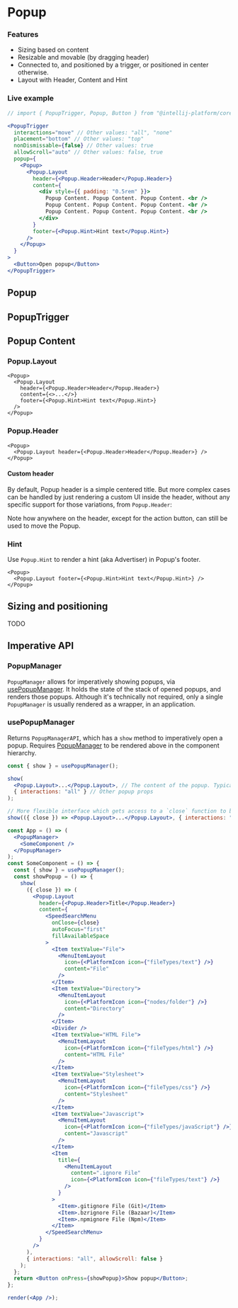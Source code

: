 ---
---


# Popup

### Features

- Sizing based on content
- Resizable and movable (by dragging header)
- Connected to, and positioned by a trigger, or positioned in center otherwise.
- Layout with Header, Content and Hint

### Live example

```jsx live themed
// import { PopupTrigger, Popup, Button } from "@intellij-platform/core";

<PopupTrigger
  interactions="move" // Other values: "all", "none"
  placement="bottom" // Other values: "top"
  nonDismissable={false} // Other values: true
  allowScroll="auto" // Other values: false, true
  popup={
    <Popup>
      <Popup.Layout
        header={<Popup.Header>Header</Popup.Header>}
        content={
          <div style={{ padding: "0.5rem" }}>
            Popup Content. Popup Content. Popup Content. <br />
            Popup Content. Popup Content. Popup Content. <br />
            Popup Content. Popup Content. Popup Content. <br />
          </div>
        }
        footer={<Popup.Hint>Hint text</Popup.Hint>}
      />
    </Popup>
  }
>
  <Button>Open popup</Button>
</PopupTrigger>
```

## Popup

<ApiDescription of={Popup} />

## PopupTrigger

<ApiDescription of={PopupTrigger} />

## Popup Content

### Popup.Layout

<ApiDescription of={Popup.Layout} />

```tsx
<Popup>
  <Popup.Layout
    header={<Popup.Header>Header</Popup.Header>}
    content={<>...</>}
    footer={<Popup.Hint>Hint text</Popup.Hint>}
  />
</Popup>
```

### Popup.Header

<ApiDescription of={Popup.Header} />

```tsx
<Popup>
  <Popup.Layout header={<Popup.Header>Header</Popup.Header>} />
</Popup>
```

#### Custom header

By default, Popup header is a simple centered title. But more complex cases can be handled by just rendering a custom
UI inside the header, without any specific support for those variations, from `Popup.Header`:

<EmbeddedStory storyId="components-popup--custom-header" height={350} />

Note how anywhere on the header, except for the action button, can still be used to move the Popup.

### Hint

Use `Popup.Hint` to render a hint (aka Advertiser) in Popup's footer.

```tsx
<Popup>
  <Popup.Layout footer={<Popup.Hint>Hint text</Popup.Hint>} />
</Popup>
```

## Sizing and positioning

TODO

## Imperative API

### PopupManager

`PopupManager` allows for imperatively showing popups, via [usePopupManager](#usepopupmanager). It holds the state of
the stack of opened popups, and renders those popups. Although it's technically not required, only a single
`PopupManager` is usually rendered as a wrapper, in an application.

### usePopupManager

Returns `PopupManagerAPI`, which has a `show` method to imperatively open a popup. Requires
[PopupManager](#popupmanager) to be rendered above in the component hierarchy.

```jsx
const { show } = usePopupManager();

show(
  <Popup.Layout>...</Popup.Layout>, // The content of the popup. Typically a PopupLayout element,
  { interactions: "all" } // Other popup props
);

// More flexible interface which gets access to a `close` function to be called when needed.
show(({ close }) => <Popup.Layout>...</Popup.Layout>, { interactions: "all" });
```

```jsx live noInline themed
const App = () => (
  <PopupManager>
    <SomeComponent />
  </PopupManager>
);
const SomeComponent = () => {
  const { show } = usePopupManager();
  const showPopup = () => {
    show(
      ({ close }) => (
        <Popup.Layout
          header={<Popup.Header>Title</Popup.Header>}
          content={
            <SpeedSearchMenu
              onClose={close}
              autoFocus="first"
              fillAvailableSpace
            >
              <Item textValue="File">
                <MenuItemLayout
                  icon={<PlatformIcon icon={"fileTypes/text"} />}
                  content="File"
                />
              </Item>
              <Item textValue="Directory">
                <MenuItemLayout
                  icon={<PlatformIcon icon={"nodes/folder"} />}
                  content="Directory"
                />
              </Item>
              <Divider />
              <Item textValue="HTML File">
                <MenuItemLayout
                  icon={<PlatformIcon icon={"fileTypes/html"} />}
                  content="HTML File"
                />
              </Item>
              <Item textValue="Stylesheet">
                <MenuItemLayout
                  icon={<PlatformIcon icon={"fileTypes/css"} />}
                  content="Stylesheet"
                />
              </Item>
              <Item textValue="Javascript">
                <MenuItemLayout
                  icon={<PlatformIcon icon={"fileTypes/javaScript"} />}
                  content="Javascript"
                />
              </Item>
              <Item
                title={
                  <MenuItemLayout
                    content=".ignore File"
                    icon={<PlatformIcon icon={"fileTypes/text"} />}
                  />
                }
              >
                <Item>.gitignore File (Git)</Item>
                <Item>.bzrignore File (Bazaar)</Item>
                <Item>.npmignore File (Npm)</Item>
              </Item>
            </SpeedSearchMenu>
          }
        />
      ),
      { interactions: "all", allowScroll: false }
    );
  };
  return <Button onPress={showPopup}>Show popup</Button>;
};

render(<App />);
```
